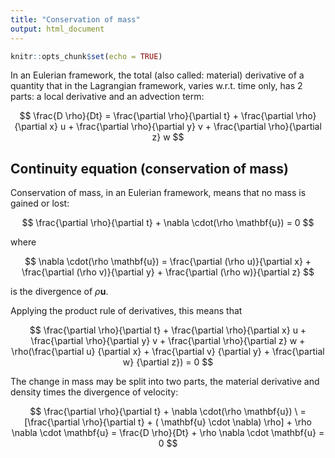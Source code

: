 ```yaml
---
title: "Conservation of mass"
output: html_document
---
```


```r
knitr::opts_chunk$set(echo = TRUE)
```

In an Eulerian framework, the total (also called: material) derivative of a quantity that in the Lagrangian framework, varies w.r.t. time only, has 2 parts: a local derivative and an advection term:

$$
\frac{D \rho}{Dt} = \frac{\partial \rho}{\partial t} + \frac{\partial \rho}{\partial x} u + \frac{\partial \rho}{\partial y} v +  \frac{\partial \rho}{\partial z} w
$$

## Continuity equation (conservation of mass)

Conservation of mass, in an Eulerian framework, means that no mass is gained or lost:

$$
\frac{\partial \rho}{\partial t} + \nabla \cdot(\rho \mathbf{u}) = 0
$$

where

$$
\nabla \cdot(\rho \mathbf{u}) = \frac{\partial (\rho u)}{\partial x}  + \frac{\partial (\rho v)}{\partial y}  +  \frac{\partial (\rho w)}{\partial z} 
$$

is the divergence of $\rho \mathbf{u}$.

Applying the product rule of derivatives, this means that

$$
\frac{\partial \rho}{\partial t} + \frac{\partial \rho}{\partial x} u + \frac{\partial \rho}{\partial y} v +  \frac{\partial \rho}{\partial z} w + \rho(\frac{\partial u} {\partial x} + \frac{\partial v} {\partial y} + \frac{\partial w} {\partial z}) = 0
$$

The change in mass may be split into two parts, the material derivative and density times the divergence of velocity:

$$
\frac{\partial \rho}{\partial t} + \nabla \cdot(\rho \mathbf{u}) \
= [\frac{\partial \rho}{\partial t} + ( \mathbf{u} \cdot \nabla)  \rho] + \rho \nabla \cdot \mathbf{u} = \frac{D \rho}{Dt} + \rho \nabla \cdot \mathbf{u} = 0
$$
